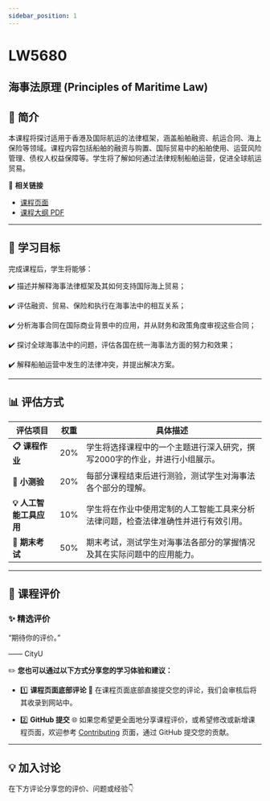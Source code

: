 ```yaml
---
sidebar_position: 1
---
```


# LW5680
## 海事法原理 (Principles of Maritime Law)

## **📘 简介**
本课程将探讨适用于香港及国际航运的法律框架，涵盖船舶融资、航运合同、海上保险等领域。课程内容包括船舶的融资与购置、国际贸易中的船舶使用、运营风险管理、债权人权益保障等。学生将了解如何通过法律规制船舶运营，促进全球航运贸易。

🔗 **相关链接**
- [课程页面](https://www.cityu.edu.hk/catalogue/pg/202425/course/LW5680.htm)
- [课程大纲 PDF](https://www.cityu.edu.hk/catalogue/pg/202425/course/LW5680.pdf)

---

## **🎯 学习目标**

完成课程后，学生将能够：

✔️ 描述并解释海事法律框架及其如何支持国际海上贸易；

✔️ 评估融资、贸易、保险和执行在海事法中的相互关系；

✔️ 分析海事合同在国际商业背景中的应用，并从财务和政策角度审视这些合同；

✔️ 探讨全球海事法中的问题，评估各国在统一海事法方面的努力和效果；

✔️ 解释船舶运营中发生的法律冲突，并提出解决方案。

---

## **📊 评估方式**

| **评估项目**         | **权重** | **具体描述**                                                                                       |
|---------------------|---------|---------------------------------------------------------------------------------------------------|
| **📋 课程作业**       | 20%     | 学生将选择课程中的一个主题进行深入研究，撰写2000字的作业，并进行小组展示。                        |
| **📝 小测验**         | 20%     | 每部分课程结束后进行测验，测试学生对海事法各个部分的理解。                                         |
| **💡 人工智能工具应用**| 10%     | 学生将在作业中使用定制的人工智能工具来分析法律问题，检查法律准确性并进行有效引用。              |
| **📂 期末考试**       | 50%     | 期末考试，测试学生对海事法各部分的掌握情况及其在实际问题中的应用能力。                           |

---

## **💬 课程评价**

### ✨ **精选评价**
<div className={commentStyles.commentBox}>
    <p className={commentStyles.commentText}>
        “期待你的评价。”
    </p>
    <p className={commentStyles.commentAuthor}>—— CityU</p>
</div>

✏️ **您也可以通过以下方式分享您的学习体验和建议：**

- 1️⃣ **课程页面底部评论**
💬 在课程页面底部直接提交您的评论，我们会审核后将其收录到网站中。

- 2️⃣ **GitHub 提交**
🌐 如果您希望更全面地分享课程评价，或希望修改或新增课程页面，欢迎参考 [Contributing](https://penjc.github.io/cityU-navigator/contributing) 页面，通过 GitHub 提交您的贡献。

---

## **💡 加入讨论**

在下方评论分享您的评价、问题或经验👇
<Utterances />
